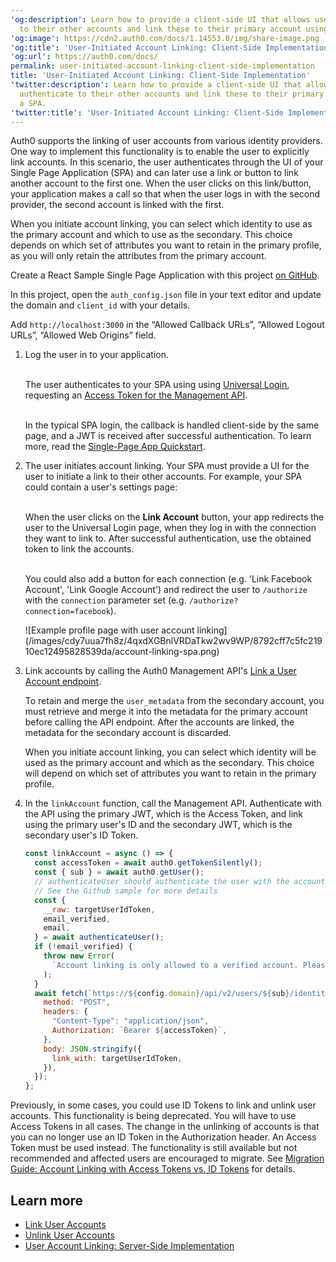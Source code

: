 ---
'og:description': Learn how to provide a client-side UI that allows users to authenticate
  to their other accounts and link these to their primary account using a SPA.
'og:image': https://cdn2.auth0.com/docs/1.14553.0/img/share-image.png
'og:title': 'User-Initiated Account Linking: Client-Side Implementation'
'og:url': https://auth0.com/docs/
permalink: user-initiated-account-linking-client-side-implementation
title: 'User-Initiated Account Linking: Client-Side Implementation'
'twitter:description': Learn how to provide a client-side UI that allows users to
  authenticate to their other accounts and link these to their primary account using
  a SPA.
'twitter:title': 'User-Initiated Account Linking: Client-Side Implementation'
---
Auth0 supports the linking of user accounts from various <Tooltip tip="Identity Provider (IdP): Service that stores and manages digital identities." cta="View Glossary" href="/docs/glossary?term=identity+providers">identity providers</Tooltip>. One way to implement this functionality is to enable the user to explicitly link accounts. In this scenario, the user authenticates through the UI of your Single Page Application (SPA) and can later use a link or button to link another account to the first one. When the user clicks on this link/button, your application makes a call so that when the user logs in with the second provider, the second account is linked with the first.

When you initiate account linking, you can select which identity to use as the primary account and which to use as the secondary. This choice depends on which set of attributes you want to retain in the primary profile, as you will only retain the attributes from the primary account.

Create a React Sample Single Page Application with this project [on GitHub](https://github.com/auth0-samples/auth0-link-accounts-sample/tree/master/SPA).

In this project, open the `auth_config.json` file in your text editor and update the domain and `client_id` with your details.

Add `http://localhost:3000` in the “Allowed Callback URLs”, “Allowed Logout URLs”, “Allowed Web Origins” field.

1. Log the user in to your application.<br/><br/>

   The user authenticates to your SPA using using [Universal Login](/docs/authenticate/login/auth0-universal-login), requesting an [Access Token for the Management API](https://auth0.com/docs/api/management/v2/get-access-tokens-for-spas).<br/><br/>

   In the typical SPA login, the callback is handled client-side by the same page, and a JWT is received after successful authentication. To learn more, read the [Single-Page App Quickstart](/docs/quickstart/spa).
2. The user initiates account linking. Your SPA must provide a UI for the user to initiate a link to their other accounts. For example, your SPA could contain a user's settings page:<br/><br/>

   When the user clicks on the **Link Account** button, your app redirects the user to the Universal Login page, when they log in with the connection they want to link to. After successful authentication, use the obtained token to link the accounts.<br/><br/>

   You could also add a button for each connection (e.g. 'Link Facebook Account', 'Link Google Account') and redirect the user to `/authorize` with the `connection` parameter set (e.g. `/authorize?connection=facebook`).

   <Frame>![Example profile page with user account linking](/images/cdy7uua7fh8z/4qxdXGBnlVRDaTkw2wv9WP/8792cff7c5fc21910ec12495828539da/account-linking-spa.png)</Frame>
3. Link accounts by calling the Auth0 Management API's [Link a User Account endpoint](https://auth0.com/docs/api/v2#!/Users/post_identities).

   <Warning>

   To retain and merge the `user_metadata` from the secondary account, you must retrieve and merge it into the metadata for the primary account before calling the API endpoint. After the accounts are linked, the metadata for the secondary account is discarded.

   When you initiate account linking, you can select which identity will be used as the primary account and which as the secondary. This choice will depend on which set of attributes you want to retain in the primary profile.

   </Warning>
4. In the `linkAccount` function, call the Management API. Authenticate with the API using the primary JWT, which is the Access Token, and link using the primary user's ID and the secondary JWT, which is the secondary user's ID Token.

   ```javascript lines expandable
   const linkAccount = async () => {
     const accessToken = await auth0.getTokenSilently();
     const { sub } = await auth0.getUser();
     // authenticateUser should authenticate the user with the account to be linked
     // See the Github sample for more details
     const {
       __raw: targetUserIdToken,
       email_verified,
       email,
     } = await authenticateUser();
     if (!email_verified) {
       throw new Error(
         `Account linking is only allowed to a verified account. Please verify your email ${email}.`
       );
     }
     await fetch(`https://${config.domain}/api/v2/users/${sub}/identities`, {
       method: "POST",
       headers: {
         "Content-Type": "application/json",
         Authorization: `Bearer ${accessToken}`,
       },
       body: JSON.stringify({
         link_with: targetUserIdToken,
       }),
     });
   };
   ```


   

   

<Card title="Account Linking: Access Tokens vs. ID Tokens">

Previously, in some cases, you could use ID Tokens to link and unlink user accounts. This functionality is being deprecated. You will have to use Access Tokens in all cases. The change in the unlinking of accounts is that you can no longer use an ID Token in the Authorization header. An Access Token must be used instead. The functionality is still available but not recommended and affected users are encouraged to migrate. See [Migration Guide: Account Linking with Access Tokens vs. ID Tokens](/docs/troubleshoot/product-lifecycle/past-migrations/link-user-accounts-with-access-tokens-migration) for details.

</Card>

## Learn more

* [Link User Accounts](/docs/manage-users/user-accounts/user-account-linking/link-user-accounts)
* [Unlink User Accounts](/docs/manage-users/user-accounts/user-account-linking/unlink-user-accounts)
* [User Account Linking: Server-Side Implementation](/docs/manage-users/user-accounts/user-account-linking/suggested-account-linking-server-side-implementation)